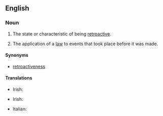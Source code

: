 ==English==
{{wikipedia}}

===Noun===
{{en-noun|-|retroactivities}}

# The state or characteristic of being [[retroactive]].
# {{lb|en|legal}} The application of a [[law]] to events that took place before it was made.

====Synonyms====
* [[retroactiveness]]

====Translations====
{{trans-top|the state or characteristic of being retroactive}}
* Irish: {{t|ga|aisghníomhaíocht|f}}
{{trans-mid}}
{{trans-bottom}}

{{trans-top|law: the application of a law to events that took place before it was made}}
* Irish: {{t|ga|cúlghabhálacht|f}}
{{trans-mid}}
{{trans-bottom}}

{{checktrans-top}}
* Italian: {{t+check|it|retroazione|f}}
{{trans-mid}}
{{trans-bottom}}